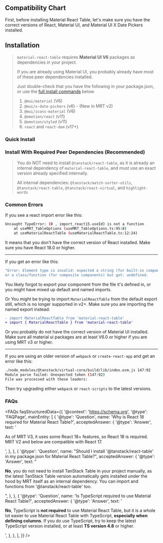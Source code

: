 
<Head>
  <title>{'Installation - Material React Table V3 Docs'}</title>
  <meta name="description" content="How to install Material React Table" />
</Head>

## Compatibility Chart

First, before installing Material React Table, let's make sure you have the correct versions of React, Material UI, and Material UI X Date Pickers installed.

<CompatibilityTable />

## Installation

> `material-react-table` requires **Material UI V6** packages as dependencies in your project.
>
> If you are already using Material UI, you probably already have most of these peer dependencies installed.
>
> Just double-check that you have the following in your package.json, or use the [full install commands](<#install-with-required-peer-dependencies-(recommended)>) below.
>
> 1.  `@mui/material` (V6)
> 2.  `@mui/x-date-pickers` (v6) - (New in MRT v2)
> 3.  `@mui/icons-material` (V6)
> 4.  `@emotion/react` (v11)
> 5.  `@emotion/styled` (v11)
> 6.  `react` and `react-dom` (v17+)

### Quick Install

<InstallCommand packagesString="material-react-table" />

### Install With Required Peer Dependencies (Recommended)

<InstallCommand />

> You do NOT need to install `@tanstack/react-table`, as it is already an internal dependency of `material-react-table`, and must use an exact version already specified internally.
>
> All internal dependencies: `@tanstack/match-sorter-utils`, `@tanstack/react-table`, `@tanstack/react-virtual`, and `highlight-words`

### Common Errors

If you see a react import error like this:

```bash
Uncaught TypeError: (0 , import_react15.useId) is not a function
    at useMRT_TableOptions (useMRT_TableOptions.ts:95:8)
    at useMaterialReactTable (useMaterialReactTable.ts:12:24)
```

It means that you don't have the correct version of React installed. Make sure you have React 18.0 or higher.

---

If you get an error like this:

```bash
"Error: Element type is invalid: expected a string (for built-in components)
or a class/function (for composite components) but got: undefined.
```

You likely forgot to export your component from the file it's defined in,
or you might have mixed up default and named imports.

Or You might be trying to import `MaterialReactTable` from the default export still, which is no longer supported in v2+. Make sure you are importing the named export instead:

```diff
- import MaterialReactTable from 'material-react-table'
+ import { MaterialReactTable } from 'material-react-table'
```

Or you probably do not have the correct version of Material UI installed. Make sure all material ui packages are at least V6.0 or higher if you are using MRT v3 or higher.

---

If you are using an older version of `webpack` or `create-react-app` and get an error like this:

```bash
./node_modules/@tanstack/virtual-core/build/lib/index.esm.js 147:92
Module parse failed: Unexpected token (147:92)
File was processed with these loaders:
```

Then try upgrading either `webpack` or `react-scripts` to the latest versions.

### FAQs

<FAQs
  faqStructuredData={{
    '@context': 'https://schema.org',
    '@type': 'FAQPage',
    mainEntity: [
      {
        '@type': 'Question',
        name: 'Why is React 18 required for Material React Table?',
        acceptedAnswer: {
          '@type': 'Answer',
          text: '<p>As of MRT V3, it uses some React 18+ features, so React 18 is required. MRT V2 and below are compatible with React 17.</p>',
        },
      },
      {
        '@type': 'Question',
        name: "Should I install '@tanstack/react-table' in my package.json for Material React Table?",
        acceptedAnswer: {
          '@type': 'Answer',
          text: "<p><b>No</b>, you do not need to install TanStack Table in your project manually, as the latest TanStack Table version automatically gets installed under the hood by MRT itself as an internal dependency. You can import and functions from '@tanstack/react-table' too.</p>",
        },
      },
      {
        '@type': 'Question',
        name: 'Is TypeScript required to use Material React Table?',
        acceptedAnswer: {
          '@type': 'Answer',
          text: '<p><b>No</b>, TypeScript is <b>not required</b> to use Material React Table, but it is a whole lot easier to use Material React Table with TypeScript, <b>especially when defining columns</b>. If you do use TypeScript, try to keep the latest TypeScript version installed, or at least <b>TS version 4.8</b> or higher.</p>',
        },
      },
    ],
  }}
/>
